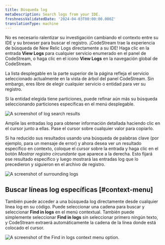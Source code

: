 ```yaml
---
title: Búsqueda log
metaDescription: Search logs from your IDE.
freshnessValidatedDate: '2024-04-03T00:00:00.000Z'
translationType: machine
---
```





No es necesario ralentizar su investigación cambiando el contexto entre su IDE y su browser para buscar el registro. ¡CodeStream trae la experiencia de búsqueda de New Relic Logs directamente a su IDE! Haga clic en la entrada <DoNotTranslate>**View Logs**</DoNotTranslate> para cualquier servicio enumerado en el panel de CodeStream, o haga clic en el icono <DoNotTranslate>**View Logs**</DoNotTranslate> en la navegación global de CodeStream.

La lista desplegable en la parte superior de la página refleja el servicio seleccionado actualmente en la vista de árbol del panel CodeStream. Sin embargo, eres libre de elegir cualquier servicio o entidad para ver su registro.

Si la entidad elegida tiene particiones, puede refinar aún más su búsqueda seleccionando particiones específicas en el menú desplegable.

<img
  title="Search logs"
  alt="A screenshot of log search results"
  src={codestreamLogSearchResults}
/>

Amplíe las entradas log para obtener información detallada haciendo clic en el cursor junto a ellas. Pase el cursor sobre cualquier valor para copiarlo.

Si ha reducido sus resultados usando una búsqueda de palabras clave (por ejemplo, para un mensaje de error) y ahora desea ver un resultado específico en contexto, coloque el cursor sobre la entrada y haga clic en el botón _Mostrar registro circundante_ que aparece a la derecha. Esto fijará ese resultado específico y luego mostrará las entradas log que lo precedieron y siguieron en el archivo de registro.

<img
  title="Show surrounding logs"
  alt="A screenshot of surrounding logs"
  src={codestreamLogShowSurrounding}
/>

## Buscar líneas log específicas [#context-menu]

También puede acceder a una búsqueda log directamente desde cualquier línea log en su código. Puede seleccionar una cadena para buscar y seleccionar <DoNotTranslate>**Find in logs**</DoNotTranslate> en el menú contextual. También puede simplemente seleccionar <DoNotTranslate>**Find in logs**</DoNotTranslate> sin seleccionar primero ningún texto, y CodeStream extraerá automáticamente la cadena de la línea donde está colocado el cursor.

<img
  title="Search for a specific log line."
  alt="A screenshot of the Find in logs context menu option."
  src={codestreamLogLineSearch}
/>